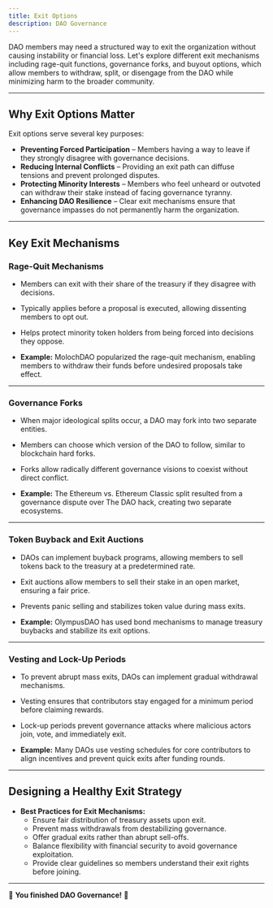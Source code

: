 ```yaml
---
title: Exit Options
description: DAO Governance
---
```


DAO members may need a structured way to exit the organization without causing instability or financial loss. Let's explore different exit mechanisms including rage-quit functions, governance forks, and buyout options, which allow members to withdraw, split, or disengage from the DAO while minimizing harm to the broader community.  

---

## Why Exit Options Matter  

Exit options serve several key purposes:  
- **Preventing Forced Participation** – Members having a way to leave if they strongly disagree with governance decisions.  
- **Reducing Internal Conflicts** – Providing an exit path can diffuse tensions and prevent prolonged disputes.  
- **Protecting Minority Interests** – Members who feel unheard or outvoted can withdraw their stake instead of facing governance tyranny.  
- **Enhancing DAO Resilience** – Clear exit mechanisms ensure that governance impasses do not permanently harm the organization.  

---

## Key Exit Mechanisms  

### Rage-Quit Mechanisms  
- Members can exit with their share of the treasury if they disagree with decisions.  
- Typically applies before a proposal is executed, allowing dissenting members to opt out.  
- Helps protect minority token holders from being forced into decisions they oppose.  

- **Example:** MolochDAO popularized the rage-quit mechanism, enabling members to withdraw their funds before undesired proposals take effect.  

---

### Governance Forks  
- When major ideological splits occur, a DAO may fork into two separate entities.  
- Members can choose which version of the DAO to follow, similar to blockchain hard forks.  
- Forks allow radically different governance visions to coexist without direct conflict.  

- **Example:** The Ethereum vs. Ethereum Classic split resulted from a governance dispute over The DAO hack, creating two separate ecosystems.  

---

### Token Buyback and Exit Auctions  
- DAOs can implement buyback programs, allowing members to sell tokens back to the treasury at a predetermined rate.  
- Exit auctions allow members to sell their stake in an open market, ensuring a fair price.  
- Prevents panic selling and stabilizes token value during mass exits.  

- **Example:** OlympusDAO has used bond mechanisms to manage treasury buybacks and stabilize its exit options.  

---

### Vesting and Lock-Up Periods  
- To prevent abrupt mass exits, DAOs can implement gradual withdrawal mechanisms.  
- Vesting ensures that contributors stay engaged for a minimum period before claiming rewards.  
- Lock-up periods prevent governance attacks where malicious actors join, vote, and immediately exit.  

- **Example:** Many DAOs use vesting schedules for core contributors to align incentives and prevent quick exits after funding rounds.  

---

## Designing a Healthy Exit Strategy  

- **Best Practices for Exit Mechanisms:**  
  - Ensure fair distribution of treasury assets upon exit.  
  - Prevent mass withdrawals from destabilizing governance.  
  - Offer gradual exits rather than abrupt sell-offs.  
  - Balance flexibility with financial security to avoid governance exploitation.  
  - Provide clear guidelines so members understand their exit rights before joining.  

---

🔖 **You finished DAO Governance!** 🔖
